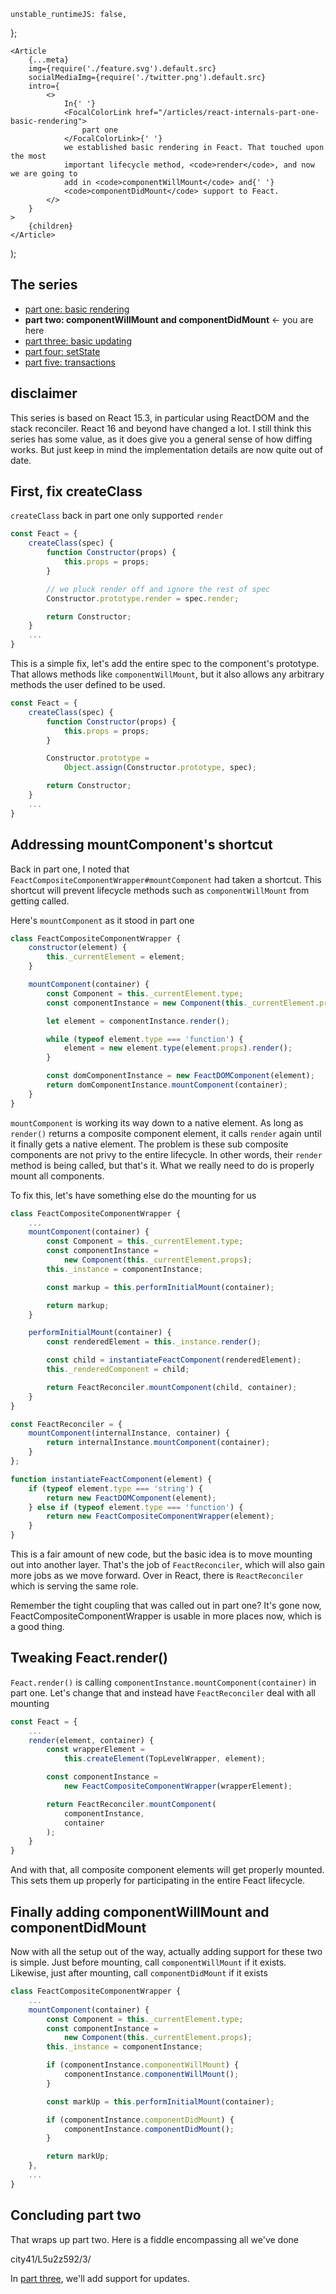 
	unstable_runtimeJS: false,
};

	<Article
		{...meta}
		img={require('./feature.svg').default.src}
		socialMediaImg={require('./twitter.png').default.src}
		intro={
			<>
				In{' '}
				<FocalColorLink href="/articles/react-internals-part-one-basic-rendering">
					part one
				</FocalColorLink>{' '}
				we established basic rendering in Feact. That touched upon the most
				important lifecycle method, <code>render</code>, and now we are going to
				add in <code>componentWillMount</code> and{' '}
				<code>componentDidMount</code> support to Feact.
			</>
		}
	>
		{children}
	</Article>
);

## The series

- [part one: basic rendering](/articles/react-internals-part-one-basic-rendering)
- **part two: componentWillMount and componentDidMount** <- you are here
- [part three: basic updating](/articles/react-internals-part-three-basic-updating)
- [part four: setState](/articles/react-internals-part-four-setState)
- [part five: transactions](/articles/react-internals-part-five-transactions)

## disclaimer

<pitfall>
	This series is based on React 15.3, in particular using ReactDOM and the stack
	reconciler. React 16 and beyond have changed a lot. I still think this series
	has some value, as it does give you a general sense of how diffing works. But
	just keep in mind the implementation details are now quite out of date.
</pitfall>

## First, fix createClass

`createClass` back in part one only supported `render`

```javascript
const Feact = {
    createClass(spec) {
        function Constructor(props) {
            this.props = props;
        }

        // we pluck render off and ignore the rest of spec
        Constructor.prototype.render = spec.render;

        return Constructor;
    }
    ...
}
```

This is a simple fix, let's add the entire spec to the component's prototype. That allows methods like `componentWillMount`, but it also allows any arbitrary methods the user defined to be used.

```javascript
const Feact = {
    createClass(spec) {
        function Constructor(props) {
            this.props = props;
        }

        Constructor.prototype =
            Object.assign(Constructor.prototype, spec);

        return Constructor;
    }
    ...
}
```

## Addressing mountComponent's shortcut

Back in part one, I noted that `FeactCompositeComponentWrapper#mountComponent` had taken a shortcut. This shortcut will prevent lifecycle methods such as `componentWillMount` from getting called.

Here's `mountComponent` as it stood in part one

```javascript
class FeactCompositeComponentWrapper {
	constructor(element) {
		this._currentElement = element;
	}

	mountComponent(container) {
		const Component = this._currentElement.type;
		const componentInstance = new Component(this._currentElement.props);

		let element = componentInstance.render();

		while (typeof element.type === 'function') {
			element = new element.type(element.props).render();
		}

		const domComponentInstance = new FeactDOMComponent(element);
		return domComponentInstance.mountComponent(container);
	}
}
```

`mountComponent` is working its way down to a native element. As long as `render()` returns a composite component element, it calls `render` again until it finally gets a native element. The problem is these sub composite components are not privy to the entire lifecycle. In other words, their `render` method is being called, but that's it. What we really need to do is properly mount all components.

To fix this, let's have something else do the mounting for us

```javascript
class FeactCompositeComponentWrapper {
    ...
    mountComponent(container) {
        const Component = this._currentElement.type;
        const componentInstance =
            new Component(this._currentElement.props);
        this._instance = componentInstance;

        const markup = this.performInitialMount(container);

        return markup;
    }

    performInitialMount(container) {
        const renderedElement = this._instance.render();

        const child = instantiateFeactComponent(renderedElement);
        this._renderedComponent = child;

        return FeactReconciler.mountComponent(child, container);
    }
}

const FeactReconciler = {
    mountComponent(internalInstance, container) {
        return internalInstance.mountComponent(container);
    }
};

function instantiateFeactComponent(element) {
    if (typeof element.type === 'string') {
        return new FeactDOMComponent(element);
    } else if (typeof element.type === 'function') {
        return new FeactCompositeComponentWrapper(element);
    }
}
```

This is a fair amount of new code, but the basic idea is to move mounting out into another layer. That's the job of `FeactReconciler`, which will also gain more jobs as we move forward. Over in React, there is `ReactReconciler` which is serving the same role.

<wisdom>
	Remember the tight coupling that was called out in part one? It's gone now,
	FeactCompositeComponentWrapper is usable in more places now, which is a good
	thing.
</wisdom>

## Tweaking Feact.render()

`Feact.render()` is calling `componentInstance.mountComponent(container)` in part one. Let's change that and instead have `FeactReconciler` deal with all mounting

```javascript
const Feact = {
    ...
    render(element, container) {
        const wrapperElement =
            this.createElement(TopLevelWrapper, element);

        const componentInstance =
            new FeactCompositeComponentWrapper(wrapperElement);

        return FeactReconciler.mountComponent(
            componentInstance,
            container
        );
    }
}
```

And with that, all composite component elements will get properly mounted. This sets them up properly for participating in the entire Feact lifecycle.

## Finally adding componentWillMount and componentDidMount

Now with all the setup out of the way, actually adding support for these two is simple. Just before mounting, call `componentWillMount` if it exists. Likewise, just after mounting, call `componentDidMount` if it exists

```javascript
class FeactCompositeComponentWrapper {
    ...
    mountComponent(container) {
        const Component = this._currentElement.type;
        const componentInstance =
            new Component(this._currentElement.props);
        this._instance = componentInstance;

        if (componentInstance.componentWillMount) {
            componentInstance.componentWillMount();
        }

        const markUp = this.performInitialMount(container);

        if (componentInstance.componentDidMount) {
            componentInstance.componentDidMount();
        }

        return markUp;
    },
    ...
}
```

## Concluding part two

That wraps up part two. Here is a fiddle encompassing all we've done

<Fiddle>city41/L5u2z592/3/</Fiddle>

In [part three](/articles/react-internals-part-three-basic-updating), we'll add support for updates.
